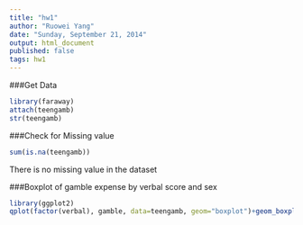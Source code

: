 ```yaml
---
title: "hw1"
author: "Ruowei Yang"
date: "Sunday, September 21, 2014"
output: html_document
published: false
tags: hw1
---
```


###Get Data
```r
library(faraway)
attach(teengamb)
str(teengamb)
```

###Check for Missing value
```r
sum(is.na(teengamb))
```
There is no missing value in the dataset

###Boxplot of gamble expense by verbal score and sex
```r
library(ggplot2)
qplot(factor(verbal), gamble, data=teengamb, geom="boxplot")+geom_boxplot(aes(fill = factor(sex)))
```